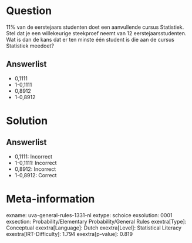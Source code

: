 Question
========

11% van de eerstejaars studenten doet een aanvullende cursus Statistiek.
Stel dat je een willekeurige steekproef neemt van 12
eerstejaarsstudenten.\
Wat is dan de kans dat er ten minste één student is die aan de cursus
Statistiek meedoet?

Answerlist
----------

* 0,1111
* 1-0,1111
* 0,8912
* 1-0,8912

Solution
========

Answerlist
----------

* 0,1111: Incorrect
* 1-0,1111: Incorrect
* 0,8912: Incorrect
* 1-0,8912: Correct

Meta-information
================
exname: uva-general-rules-1331-nl
extype: schoice
exsolution: 0001
exsection: Probability/Elementary Probability/General Rules
exextra[Type]: Conceptual
exextra[Language]: Dutch
exextra[Level]: Statistical Literacy
exextra[IRT-Difficulty]: 1.794
exextra[p-value]: 0.819

